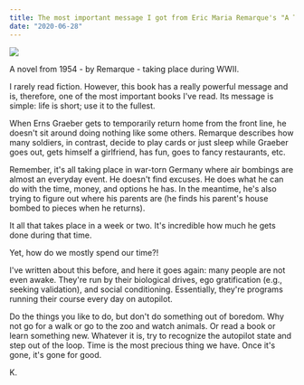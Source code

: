 ```yaml
---
title: The most important message I got from Eric Maria Remarque's "A Time to Love and a Time to Die"
date: "2020-06-28"
---
```


![](renee-fisher-N7oCVnnhgCA-unsplash.jpg)

A novel from 1954 - by Remarque - taking place during WWII.

I rarely read fiction. However, this book has a really powerful message and is, therefore, one of the most important books I've read. Its message is simple: life is short; use it to the fullest.

When Erns Graeber gets to temporarily return home from the front line, he doesn't sit around doing nothing like some others. Remarque describes how many soldiers, in contrast, decide to play cards or just sleep while Graeber goes out, gets himself a girlfriend, has fun, goes to fancy restaurants, etc.

Remember, it's all taking place in war-torn Germany where air bombings are almost an everyday event. He doesn't find excuses. He does what he can do with the time, money, and options he has. In the meantime, he's also trying to figure out where his parents are (he finds his parent's house bombed to pieces when he returns).

It all that takes place in a week or two. It's incredible how much he gets done during that time.

Yet, how do we mostly spend our time?!

I've written about this before, and here it goes again: many people are not even awake. They're run by their biological drives, ego gratification (e.g., seeking validation), and social conditioning. Essentially, they're programs running their course every day on autopilot.

Do the things you like to do, but don't do something out of boredom. Why not go for a walk or go to the zoo and watch animals. Or read a book or learn something new. Whatever it is, try to recognize the autopilot state and step out of the loop. Time is the most precious thing we have. Once it's gone, it's gone for good.

K.
